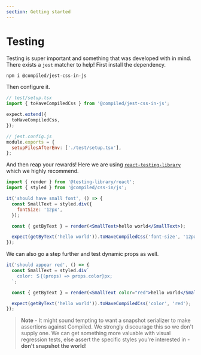 ```yaml
---
section: Getting started
---
```


# Testing

Testing is super important and something that was developed with in mind.
There exists a `jest` matcher to help!
First install the dependency.

```bash
npm i @compiled/jest-css-in-js
```

Then configure it.

```jsx
// test/setup.tsx
import { toHaveCompiledCss } from '@compiled/jest-css-in-js';

expect.extend({
  toHaveCompiledCss,
});
```

```jsx
// jest.config.js
module.exports = {
  setupFilesAfterEnv: ['./test/setup.tsx'],
};
```

And then reap your rewards!
Here we are using [`react-testing-library`](https://github.com/testing-library/react-testing-library) which we highly recommend.

```jsx
import { render } from '@testing-library/react';
import { styled } from '@compiled/css-in/js';

it('should have small font', () => {
  const SmallText = styled.div({
    fontSize: '12px',
  });

  const { getByText } = render(<SmallText>hello world</SmallText>);

  expect(getByText('hello world')).toHaveCompiledCss('font-size', '12px');
});
```

We can also go a step further and test dynamic props as well.

```jsx
it('should appear red', () => {
  const SmallText = styled.div`
    color: ＄{(props) => props.color}px;
  `;

  const { getByText } = render(<SmallText color="red">hello world</SmallText>);

  expect(getByText('hello world')).toHaveCompiledCss('color', 'red');
});
```

> **Note** - It might sound tempting to want a snapshot serializer to make assertions against Compiled.
> We strongly discourage this so we don't supply one.
> We can get something more valuable with visual regression tests,
> else assert the specific styles you're interested in -
> **don't snapshot the world**!
